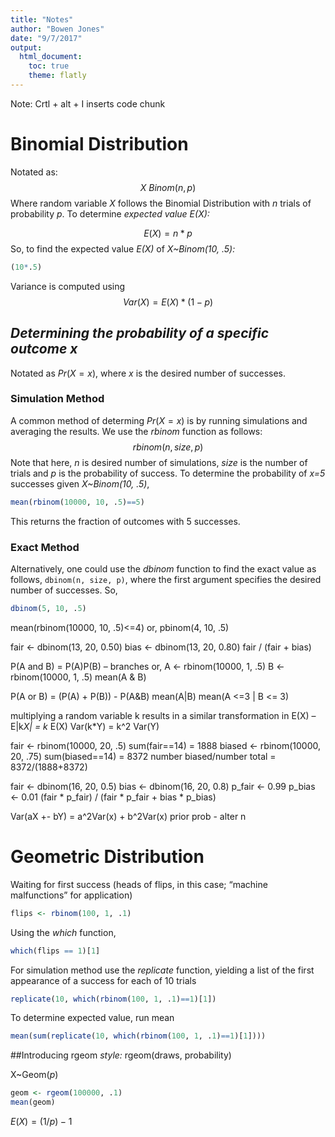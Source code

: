```yaml
---
title: "Notes"
author: "Bowen Jones"
date: "9/7/2017"
output: 
  html_document:
    toc: true
    theme: flatly
---
```

Note: Crtl + alt + I inserts code chunk

# **Binomial Distribution**

Notated as:
$$X~Binom(n, p) $$
Where random variable *X* follows the Binomial Distribution with *n* trials of probability *p*.
To determine *expected value E(X):*

$$E(X) = n * p$$
So, to find the expected value *E(X)* of *X~Binom(10, .5):* 
```r
(10*.5)
```
Variance is computed using 
$$Var(X)= E(X) * (1-p)$$

## *Determining the probability of a specific outcome x*
Notated as $Pr(X=x)$, where *x* is the desired number of successes.

### Simulation Method
A common method of determing $Pr(X=x)$ is by running simulations and averaging the results. We use the *rbinom* function as follows: $$rbinom(n, size, p)$$
Note that here, *n* is desired number of simulations, *size* is the number of trials and *p* is the probability of success.
To determine the probability of *x=5* successes given *X~Binom(10, .5)*, 
``` r
mean(rbinom(10000, 10, .5)==5)
```
This returns the fraction of outcomes with 5 successes.

### Exact Method
Alternatively, one could use the *dbinom* function to find the exact value as follows, `dbinom(n, size, p)`, where the first argument specifies the desired number of successes. So, 

``` r
dbinom(5, 10, .5)
```

mean(rbinom(10000, 10, .5)<=4)
or, pbinom(4, 10, .5)


fair <- dbinom(13, 20, 0.50)
bias <- dbinom(13, 20, 0.80)
fair / (fair + bias)


P(A and B) = P(A)P(B) -- branches
or, 
A <- rbinom(10000, 1, .5)
B <- rbinom(10000, 1, .5)
mean(A & B)

P(A or B) = (P(A) + P(B)) - P(A&B)
mean(A|B)
mean(A <=3 | B <= 3)

multiplying a random variable k results 
in a similar transformation in E(X) -- E|k*X| = k * E(X)
Var(k*Y) = k^2 Var(Y)

fair <- rbinom(10000, 20, .5)
sum(fair==14) = 1888
biased <- rbinom(10000, 20, .75)
sum(biased==14) = 8372
number biased/number total = 8372/(1888+8372)

fair <- dbinom(16, 20, 0.5)
bias <- dbinom(16, 20, 0.8)
p_fair <- 0.99
p_bias <- 0.01
(fair * p_fair) / (fair * p_fair + bias * p_bias)

Var(aX +- bY) = a^2Var(x) + b^2Var(x)
prior prob - alter n

# **Geometric Distribution**
Waiting for first success (heads of flips, in this case; "machine malfunctions" for application)
 
``` r
flips <- rbinom(100, 1, .1)
```
Using the *which* function, 
``` r
which(flips == 1)[1] 
```

For simulation method use the *replicate* function, yielding a list of the first appearance of a success for each of 10 trials 

``` r
replicate(10, which(rbinom(100, 1, .1)==1)[1])
```
To determine expected value, run mean
``` r
mean(sum(replicate(10, which(rbinom(100, 1, .1)==1)[1])))
```

##Introducing rgeom
*style:* rgeom(draws, probability)

X~Geom(*p*)
``` r
geom <- rgeom(100000, .1)
mean(geom)
```
$E(X) = (1/p) - 1$